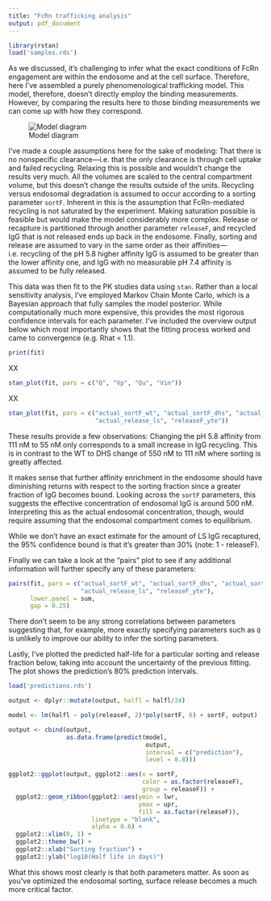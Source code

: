 ```yaml
---
title: "FcRn trafficking analysis"
output: pdf_document
---
```


```r
library(rstan)
load('samples.rds')
```

As we discussed, it's challenging to infer what the exact conditions of FcRn engagement are within the endosome and at the cell surface. Therefore, here I've assembled a purely phenomenological trafficking model. This model, therefore, doesn't directly employ the binding measurements. However, by comparing the results here to those binding measurements we can come up with how they correspond.

![Model diagram](model/diagram.png "Model")

I've made a couple assumptions here for the sake of modeling: That there is no nonspecific clearance—i.e. that the only clearance is through cell uptake and failed recycling. Relaxing this is possible and wouldn't change the results very much. All the volumes are scaled to the central compartment volume, but this doesn't change the results outside of the units. Recycling versus endosomal degradation is assumed to occur according to a sorting parameter `sortF`. Inherent in this is the assumption that FcRn-mediated recycling is not saturated by the experiment. Making saturation possible is feasible but would make the model considerably more complex. Release or recapture is partitioned through another parameter `releaseF`, and recycled IgG that is not released ends up back in the endosome. Finally, sorting and release are assumed to vary in the same order as their affinities—i.e. recycling of the pH 5.8 higher affinity IgG is assumed to be greater than the lower affinity one, and IgG with no measurable pH 7.4 affinity is assumed to be fully released.

\cleardoublepage

This data was then fit to the PK studies data using `stan`. Rather than a local sensitivity analysis, I've employed Markov Chain Monte Carlo, which is a Bayesian approach that fully samples the model posterior. While computationally much more expensive, this provides the most rigorous confidence intervals for each parameter. I've included the overview output below which most importantly shows that the fitting process worked and came to convergence (e.g. Rhat < 1.1).

```r
print(fit)
```
XX

```r
stan_plot(fit, pars = c("Q", "Vp", "Qu", "Vin"))
```

XX

```r
stan_plot(fit, pars = c("actual_sortF_wt", "actual_sortF_dhs", "actual_sortF_ls", "sortF_yte",
                        "actual_release_ls", "releaseF_yte"))
```

These results provide a few observations: Changing the pH 5.8 affinity from 111 nM to 55 nM only corresponds to a small increase in IgG recycling. This is in contrast to the WT to DHS change of 550 nM to 111 nM where sorting is greatly affected.

It makes sense that further affinity enrichment in the endosome should have diminishing returns with respect to the sorting fraction since a greater fraction of IgG becomes bound. Looking across the `sortF` parameters, this suggests the effective concentration of endosomal IgG is around 500 nM. Interpreting this as the actual endosomal concentration, though, would require assuming that the endosomal compartment comes to equilibrium.

While we don't have an exact estimate for the amount of LS IgG recaptured, the 95% confidence bound is that it's greater than 30% (note: 1 - releaseF).

Finally we can take a look at the "pairs" plot to see if any additional information will further specify any of these parameters:

```r
pairs(fit, pars = c("actual_sortF_wt", "actual_sortF_dhs", "actual_sortF_ls", "sortF_yte",
                    "actual_release_ls", "releaseF_yte"),
      lower.panel = sum,
      gap = 0.25)
```

There don't seem to be any strong correlations between parameters suggesting that, for example, more exactly specifying parameters such as `Q` is unlikely to improve our ability to infer the sorting parameters.

Lastly, I've plotted the predicted half-life for a particular sorting and release fraction below, taking into account the uncertainty of the previous fitting. The plot shows the prediction's 80% prediction intervals.

```r
load('predictions.rds')

output <- dplyr::mutate(output, halfl = halfl/24)

model <- lm(halfl ~ poly(releaseF, 2)*poly(sortF, 6) + sortF, output)

output <- cbind(output,
                as.data.frame(predict(model,
                                      output,
                                      interval = c("prediction"),
                                      level = 0.8)))

ggplot2::ggplot(output, ggplot2::aes(x = sortF,
                                     color = as.factor(releaseF),
                                     group = releaseF)) +
  ggplot2::geom_ribbon(ggplot2::aes(ymin = lwr,
                                    ymax = upr,
                                    fill = as.factor(releaseF)),
                       linetype = "blank",
                       alpha = 0.6) +
  ggplot2::xlim(0, 1) +
  ggplot2::theme_bw() +
  ggplot2::xlab("Sorting fraction") +
  ggplot2::ylab("log10(Half life in days)")
```

What this shows most clearly is that both parameters matter. As soon as you've optimized the endosomal sorting, surface release becomes a much more critical factor.
